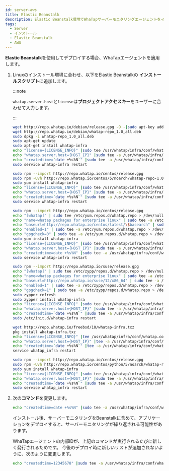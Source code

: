 ```yaml
---
id: server-aws
title: Elastic Beanstalk
description: Elastic Beanstalk環境でWhaTapサーバーモニタリングエージェントをインストールする方法を提供します。
tags:
  - Server
  - インストール
  - Elastic Beanstalk
  - AWS
---
```



**Elastic Beanstalk**を使用してデプロイする場合、WhaTapエージェントを適用します。

1. Linuxのインストール環境に合わせ、以下をElastic Beanstalkの **インストールスクリプト**に追加します。

   :::note

   `whatap.server.host`と`license`は**プロジェクトアクセスキー**をユーザーに合わせて入力します。

   :::

   <Tabs>
   <TabItem value="du" label="Debian / Ubuntu" default>

   ```bash
   wget http://repo.whatap.io/debian/release.gpg -O -|sudo apt-key add -
   wget http://repo.whatap.io/debian/whatap-repo_1.0_all.deb
   sudo dpkg -i whatap-repo_1.0_all.deb
   sudo apt-get update
   sudo apt-get install whatap-infra
   echo "license={LICENSE_INFO}" |sudo tee /usr/whatap/infra/conf/whatap.conf
   echo "whatap.server.host={HOST_IP}" |sudo tee -a /usr/whatap/infra/conf/whatap.conf
   echo "createdtime=`date +%s%N`" |sudo tee -a /usr/whatap/infra/conf/whatap.conf
   sudo service whatap-infra restart
   ```

   </TabItem>
   <TabItem value="co" label="CentOS">

   ```bash
   sudo rpm --import http://repo.whatap.io/centos/release.gpg
   sudo rpm -Uvh http://repo.whatap.io/centos/5/noarch/whatap-repo-1.0-1.noarch.rpm
   sudo yum install whatap-infra
   echo "license={LICENSE_INFO}" |sudo tee /usr/whatap/infra/conf/whatap.conf
   echo "whatap.server.host={HOST_IP}" |sudo tee -a /usr/whatap/infra/conf/whatap.conf
   echo "createdtime=`date +%s%N`" |sudo tee -a /usr/whatap/infra/conf/whatap.conf
   sudo service whatap-infra restart
   ```

   </TabItem>
   <TabItem value="al" label="Amazon Linux">

   ```bash
   sudo rpm --import http://repo.whatap.io/centos/release.gpg
   echo "[whatap]" | sudo tee /etc/yum.repos.d/whatap.repo > /dev/null
   echo "name=whatap packages for enterprise linux" | sudo tee -a /etc/yum.repos.d/whatap.repo > /dev/null
   echo "baseurl=http://repo.whatap.io/centos/latest/\$basearch" | sudo tee -a /etc/yum.repos.d/whatap.repo > /dev/null
   echo "enabled=1" | sudo tee -a /etc/yum.repos.d/whatap.repo > /dev/null
   echo "gpgcheck=0" | sudo tee -a /etc/yum.repos.d/whatap.repo > /dev/null
   sudo yum install whatap-infra
   echo "license={LICENSE_INFO}" |sudo tee /usr/whatap/infra/conf/whatap.conf
   echo "whatap.server.host={HOST_IP}" |sudo tee -a /usr/whatap/infra/conf/whatap.conf
   echo "createdtime=date +%s%N" |sudo tee -a /usr/whatap/infra/conf/whatap.conf
   sudo service whatap-infra restart
   ```

   </TabItem>
   </Tabs>
   <Tabs>
   <TabItem value="suse" label="SUSE">

   ```bash
   sudo rpm --import http://repo.whatap.io/suse/release.gpg
   echo "[whatap]" | sudo tee /etc/zypp/repos.d/whatap.repo > /dev/null
   echo "name=whatap packages for enterprise linux" | sudo tee -a /etc/zypp/repos.d/whatap.repo > /dev/null
   echo "baseurl=http://repo.whatap.io/suse/12/x86_64" | sudo tee -a /etc/zypp/repos.d/whatap.repo > /dev/null
   echo "enabled=1" | sudo tee -a /etc/zypp/repos.d/whatap.repo > /dev/null
   echo "gpgcheck=1" | sudo tee -a /etc/zypp/repos.d/whatap.repo > /dev/null
   sudo zypper refresh
   sudo zypper install whatap-infra
   echo "license={LICENSE_INFO}" |sudo tee /usr/whatap/infra/conf/whatap.conf
   echo "whatap.server.host={HOST_IP}" |sudo tee -a /usr/whatap/infra/conf/whatap.conf
   echo "createdtime=`date +%s%N`" |sudo tee -a /usr/whatap/infra/conf/whatap.conf
   sudo /etc/init.d/whatap-infra restart
   ```

   </TabItem>
   <TabItem value="fb" label="FreeBSD">

   ```bash
   wget http://repo.whatap.io/freebsd/10/whatap-infra.txz
   pkg install whatap-infra.txz
   echo "license={LICENSE_INFO}" |tee /usr/whatap/infra/conf/whatap.conf
   echo "whatap.server.host={HOST_IP}" |tee -a /usr/whatap/infra/conf/whatap.conf
   echo "createdtime=`date +%s%N`" |tee -a /usr/whatap/infra/conf/whatap.conf
   service whatap_infra restart
   ```

   </TabItem>
   <TabItem value="xs" label="XenServer">

   ```bash
   sudo rpm --import http://repo.whatap.io/centos/release.gpg
   sudo rpm -Uvh http://repo.whatap.io/centos/python/5/noarch/whatap-repo-1.0-1.noarch.rpm
   sudo yum install whatap-infra
   echo "license={LICENSE_INFO}" |sudo tee /usr/whatap/infra/conf/whatap.conf
   echo "whatap.server.host={HOST_IP}" |sudo tee -a /usr/whatap/infra/conf/whatap.conf
   echo "createdtime=`date +%s%N`" |sudo tee -a /usr/whatap/infra/conf/whatap.conf
   sudo service whatap_infra restart
   ```

   </TabItem>
   </Tabs>

2. 次の**コマンド**を変更します。

   ```bash
   echo "createdtime=date +%s%N" |sudo tee -a /usr/whatap/infra/conf/whatap.conf
   ```

   インストール後、サーバーモニタリングをBeanstalkに含めて、アプリケーションをデプロイすると、サーバーモニタリングが繰り返される可能性があります。 

   WhaTapエージェントの内部IDが、上記のコマンドが実行されるたびに新しく発行されるためです。 今後のデプロイ時に新しいリストが追加されないように、次のように変更します。

   ```bash
   echo "createdtime=12345678" |sudo tee -a /usr/whatap/infra/conf/whatap.conf
   ```
